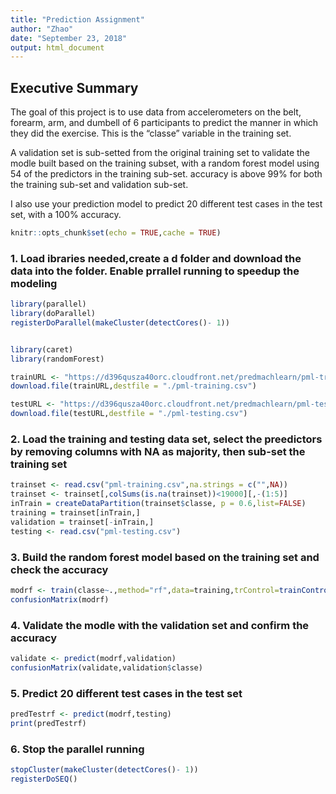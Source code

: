 ```yaml
---
title: "Prediction Assignment"
author: "Zhao"
date: "September 23, 2018"
output: html_document
---
```

## Executive Summary
The goal of this project is to use data from accelerometers on the belt, forearm, arm, and dumbell of 6 participants to predict the manner in which they did the exercise. This is the "classe" variable in the training set. 

A validation set is sub-setted from the original training set to validate the modle built based on the training subset, with a random forest model using 54 of the predictors in the training sub-set. accuracy is above 99% for both the training sub-set and validation sub-set.

I also use your prediction model to predict 20 different test cases in the test set, with a 100% accuracy.

```r
knitr::opts_chunk$set(echo = TRUE,cache = TRUE)
```

### 1. Load ibraries needed,create a d folder and download the data into the folder. Enable prrallel running to speedup the modeling
```r
library(parallel)
library(doParallel)
registerDoParallel(makeCluster(detectCores()- 1))


library(caret)
library(randomForest)

trainURL <- "https://d396qusza40orc.cloudfront.net/predmachlearn/pml-training.csv"
download.file(trainURL,destfile = "./pml-training.csv")

testURL <- "https://d396qusza40orc.cloudfront.net/predmachlearn/pml-testing.csv"
download.file(testURL,destfile = "./pml-testing.csv")
```

### 2. Load the training and testing data set, select the preedictors by removing columns with NA as majority, then sub-set the training set
```r
trainset <- read.csv("pml-training.csv",na.strings = c("",NA))
trainset <- trainset[,colSums(is.na(trainset))<19000][,-(1:5)]
inTrain = createDataPartition(trainset$classe, p = 0.6,list=FALSE)
training = trainset[inTrain,]
validation = trainset[-inTrain,]
testing <- read.csv("pml-testing.csv")
```

### 3. Build the random forest model based on the training set and check the accuracy
```r
modrf <- train(classe~.,method="rf",data=training,trControl=trainControl(method = "cv",number = 2,allowParallel = TRUE))
confusionMatrix(modrf)
```

### 4. Validate the modle with the validation set and confirm the accuracy
```r
validate <- predict(modrf,validation)
confusionMatrix(validate,validation$classe)
```

### 5. Predict 20 different test cases in the test set
```r
predTestrf <- predict(modrf,testing)
print(predTestrf)
```

### 6. Stop the parallel running
```r
stopCluster(makeCluster(detectCores()- 1))
registerDoSEQ()
```


